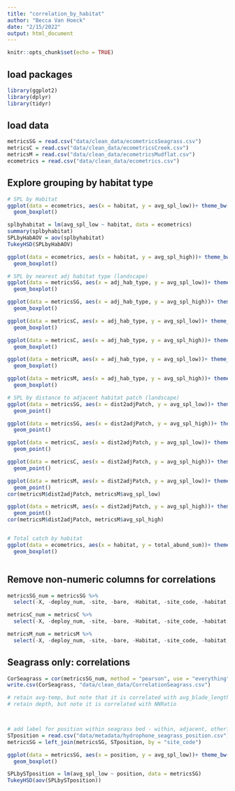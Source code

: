 ```yaml
---
title: "correlation_by_habitat"
author: "Becca Van Hoeck"
date: "2/15/2022"
output: html_document
---
```


```r
knitr::opts_chunk$set(echo = TRUE)
```

## load packages

```r
library(ggplot2)
library(dplyr)
library(tidyr)

```

## load data

```r

metricsSG = read.csv("data/clean_data/ecometricsSeagrass.csv")
metricsC = read.csv("data/clean_data/ecometricsCreek.csv")
metricsM = read.csv("data/clean_data/ecometricsMudflat.csv")
ecometrics = read.csv("data/clean_data/ecometrics.csv")

```

## Explore grouping by habitat type

```r
# SPL by Habitat
ggplot(data = ecometrics, aes(x = habitat, y = avg_spl_low))+ theme_bw()+
  geom_boxplot()

splbyhabitat = lm(avg_spl_low ~ habitat, data = ecometrics)
summary(splbyhabitat)
SPLbyHabAOV = aov(splbyhabitat)
TukeyHSD(SPLbyHabAOV)

ggplot(data = ecometrics, aes(x = habitat, y = avg_spl_high))+ theme_bw()+
  geom_boxplot()

# SPL by nearest adj habitat type (landscape) 
ggplot(data = metricsSG, aes(x = adj_hab_type, y = avg_spl_low))+ theme_bw()+
  geom_boxplot()

ggplot(data = metricsSG, aes(x = adj_hab_type, y = avg_spl_high))+ theme_bw()+
  geom_boxplot()

ggplot(data = metricsC, aes(x = adj_hab_type, y = avg_spl_low))+ theme_bw()+
  geom_boxplot()

ggplot(data = metricsC, aes(x = adj_hab_type, y = avg_spl_high))+ theme_bw()+
  geom_boxplot()

ggplot(data = metricsM, aes(x = adj_hab_type, y = avg_spl_low))+ theme_bw()+
  geom_boxplot()

ggplot(data = metricsM, aes(x = adj_hab_type, y = avg_spl_high))+ theme_bw()+
  geom_boxplot()

# SPL by distance to adjacent habitat patch (landscape) 
ggplot(data = metricsSG, aes(x = dist2adjPatch, y = avg_spl_low))+ theme_bw()+
  geom_point()

ggplot(data = metricsSG, aes(x = dist2adjPatch, y = avg_spl_high))+ theme_bw()+
  geom_point()

ggplot(data = metricsC, aes(x = dist2adjPatch, y = avg_spl_low))+ theme_bw()+
  geom_point()

ggplot(data = metricsC, aes(x = dist2adjPatch, y = avg_spl_high))+ theme_bw()+
  geom_point()

ggplot(data = metricsM, aes(x = dist2adjPatch, y = avg_spl_low))+ theme_bw()+
  geom_point()
cor(metricsM$dist2adjPatch, metricsM$avg_spl_low)

ggplot(data = metricsM, aes(x = dist2adjPatch, y = avg_spl_high))+ theme_bw()+
  geom_point()
cor(metricsM$dist2adjPatch, metricsM$avg_spl_high)


# Total catch by habitat
ggplot(data = ecometrics, aes(x = habitat, y = total_abund_sum))+ theme_bw()+
  geom_boxplot()



```

## Remove non-numeric columns for correlations

```r

metricsSG_num = metricsSG %>%
  select(-X, -deploy_num, -site, -bare, -Habitat, -site_code, -habitat, -soniferous, -index, -total_hab_area, -adj_hab_type)

metricsC_num = metricsC %>%
  select(-X, -deploy_num, -site, -bare, -Habitat, -site_code, -habitat, -soniferous, -index, -total_hab_area, -adj_hab_type)

metricsM_num = metricsM %>%
  select(-X, -deploy_num, -site, -bare, -Habitat, -site_code, -habitat, -soniferous, -index, -total_hab_area, -adj_hab_type)

```

## Seagrass only: correlations

```r

CorSeagrass = cor(metricsSG_num, method = "pearson", use = "everything")
write.csv(CorSeagrass, "data/clean_data/CorrelationSeagrass.csv")

# retain avg-temp, but note that it is correlated with avg_blade_length
# retain depth, but note it is correlated with NNRatio



# add label for position within seagrass bed - within, adjacent, other? 
STposition = read.csv("data/metadata/hydrophone_seagrass_position.csv")
metricsSG = left_join(metricsSG, STposition, by = "site_code")

ggplot(data = metricsSG, aes(x = position, y = avg_spl_low))+ theme_bw()+
  geom_boxplot()

SPLbySTposition = lm(avg_spl_low ~ position, data = metricsSG)
TukeyHSD(aov(SPLbySTposition))


```

